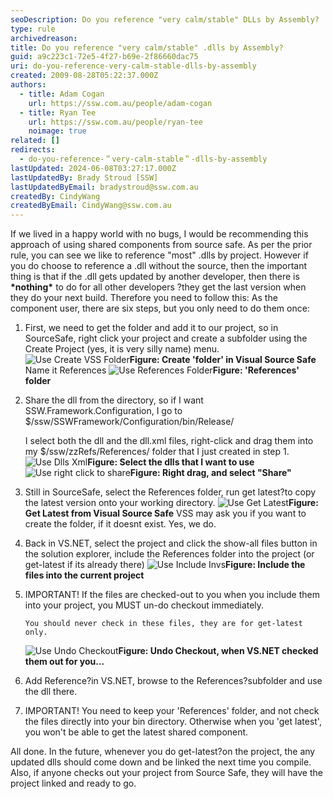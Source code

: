 ```yaml
---
seoDescription: Do you reference "very calm/stable" DLLs by Assembly?
type: rule
archivedreason:
title: Do you reference "very calm/stable" .dlls by Assembly?
guid: a9c223c1-72e5-4f27-b69e-2f86660dac75
uri: do-you-reference-very-calm-stable-dlls-by-assembly
created: 2009-08-28T05:22:37.000Z
authors:
  - title: Adam Cogan
    url: https://ssw.com.au/people/adam-cogan
  - title: Ryan Tee
    url: https://ssw.com.au/people/ryan-tee
    noimage: true
related: []
redirects:
  - do-you-reference-＂very-calm-stable＂-dlls-by-assembly
lastUpdated: 2024-06-08T03:27:17.000Z
lastUpdatedBy: Brady Stroud [SSW]
lastUpdatedByEmail: bradystroud@ssw.com.au
createdBy: CindyWang
createdByEmail: CindyWang@ssw.com.au
---
```


If we lived in a happy world with no bugs, I would be recommending this approach of using shared components from source safe. As per the prior rule, you can see we like to reference "most" .dlls by project.
However if you do choose to reference a .dll without the source, then the important thing is that if the .dll gets updated by another developer, then there is **\*nothing\*** to do for all other developers ?they get the last version when they do your next build. Therefore you need to follow this:
As the component user, there are six steps, but you only need to do them once:

1.  First, we need to get the folder and add it to our project, so in SourceSafe, right click your project and create a subfolder using the Create Project (yes, it is very silly name) menu. ![Use Create VSS Folder](use_createvssfolder.jpg)**Figure: Create 'folder' in Visual Source Safe** Name it References
    ![Use References Folder](use_referencesfolder.jpg)**Figure: 'References' folder**
2.  Share the dll from the directory, so if I want SSW.Framework.Configuration, I go to $/ssw/SSWFramework/Configuration/bin/Release/

    I select both the dll and the dll.xml files, right-click and drag them into my $/ssw/zzRefs/References/ folder that I just created in step 1. ![Use Dlls Xml](use_dllsxml.jpg)**Figure: Select the dlls that I want to use** ![Use right click to share](use_rightclicktoshare.jpg)**Figure: Right drag, and select "Share"**

3.  Still in SourceSafe, select the References folder, run get latest?to copy the latest version onto your working directory.
    ![Use Get Latest](use_getlatest.jpg)**Figure: Get Latest from Visual Source Safe** VSS may ask you if you want to create the folder, if it doesnt exist. Yes, we do.
4.  Back in VS.NET, select the project and click the show-all files button in the solution explorer, include the References folder into the project (or get-latest if its already there)
    ![Use Include Invs](use_includeinvs.jpg)**Figure: Include the files into the current project**
5.  IMPORTANT! If the files are checked-out to you when you include them into your project, you MUST un-do checkout immediately.

        You should never check in these files, they are for get-latest only.

    ![Use Undo Checkout](use_undocheckout.jpg)**Figure: Undo Checkout, when VS.NET checked them out for you...**

6.  Add Reference?in VS.NET, browse to the References?subfolder and use the dll there.
7.  IMPORTANT! You need to keep your 'References' folder, and not check the files directly into your bin directory. Otherwise when you 'get latest', you won't be able to get the latest shared component.

All done. In the future, whenever you do get-latest?on the project, the any updated dlls should come down and be linked the next time you compile. Also, if anyone checks out your project from Source Safe, they will have the project linked and ready to go.

